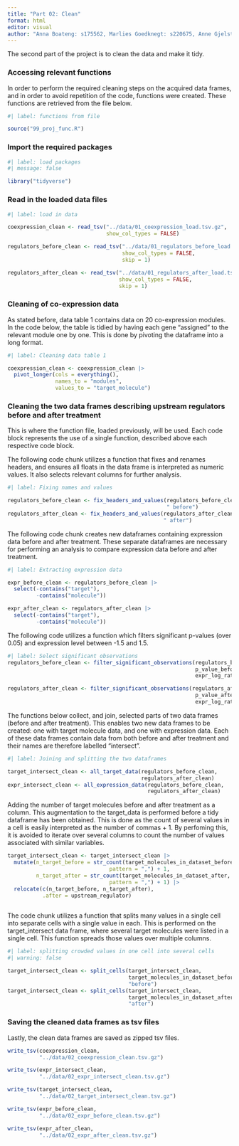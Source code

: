 ```yaml
---
title: "Part 02: Clean"
format: html
editor: visual
author: "Anna Boateng: s175562, Marlies Goedknegt: s220675, Anne Gjelstrup: s194530, Katja Jagd: s185395, Olivia Ronnenberg: s183359"
---
```


The second part of the project is to clean the data and make it tidy.

### Accessing relevant functions

In order to perform the required cleaning steps on the acquired data frames, and in order to avoid repetition of the code, functions were created. These functions are retrieved from the file below.

```r
#| label: functions from file

source("99_proj_func.R")
```

### Import the required packages

```r
#| label: load packages
#| message: false

library("tidyverse")
```

### Read in the loaded data files

```r
#| label: load in data

coexpression_clean <- read_tsv("../data/01_coexpression_load.tsv.gz",
                               show_col_types = FALSE)

regulators_before_clean <- read_tsv("../data/01_regulators_before_load.tsv.gz",
                                    show_col_types = FALSE, 
                                    skip = 1)

regulators_after_clean <- read_tsv("../data/01_regulators_after_load.tsv.gz",
                                   show_col_types = FALSE, 
                                   skip = 1)
```

### Cleaning of co-expression data

As stated before, data table 1 contains data on 20 co-expression modules. In the code below, the table is tidied by having each gene "assigned" to the relevant module one by one. This is done by pivoting the dataframe into a long format.

```r
#| label: Cleaning data table 1

coexpression_clean <- coexpression_clean |>
  pivot_longer(cols = everything(),
               names_to = "modules",
               values_to = "target_molecule") 
```

### Cleaning the two data frames describing upstream regulators before and after treatment

This is where the function file, loaded previously, will be used. Each code block represents the use of a single function, described above each respective code block.

The following code chunk utilizes a function that fixes and renames headers, and ensures all floats in the data frame is interpreted as numeric values. It also selects relevant columns for further analysis.

```r
#| label: Fixing names and values

regulators_before_clean <- fix_headers_and_values(regulators_before_clean,
                                                  " before") 
regulators_after_clean <- fix_headers_and_values(regulators_after_clean,
                                                 " after") 
```

The following code chunk creates new dataframes containing expression data before and after treatment. These separate dataframes are necessary for performing an analysis to compare expression data before and after treatment.

```r
#| label: Extracting expression data

expr_before_clean <- regulators_before_clean |> 
  select(-contains("target"), 
         -contains("molecule"))

expr_after_clean <- regulators_after_clean |> 
  select(-contains("target"), 
         -contains("molecule"))
```

The following code utilizes a function which filters significant p-values (over 0.05) and expression level between -1.5 and 1.5.

```r
#| label: Select significant observations
regulators_before_clean <- filter_significant_observations(regulators_before_clean,
                                                           p_value_before,
                                                           expr_log_ratio_before)

regulators_after_clean <- filter_significant_observations(regulators_after_clean,
                                                           p_value_after,
                                                           expr_log_ratio_after)
```

The functions below collect, and join, selected parts of two data frames (before and after treatment). This enables two new data frames to be created: one with target molecule data, and one with expression data. Each of these data frames contain data from both before and after treatment and their names are therefore labelled "intersect".

```r
#| label: Joining and splitting the two dataframes 

target_intersect_clean <- all_target_data(regulators_before_clean, 
                                          regulators_after_clean)
expr_intersect_clean <- all_expression_data(regulators_before_clean, 
                                            regulators_after_clean)

```

Adding the number of target molecules before and after treatment as a column. This augmentation to the target_data is performed before a tidy dataframe has been obtained. This is done as the count of several values in a cell is easily interpreted as the number of commas + 1. By perfoming this, it is avoided to iterate over several columns to count the number of values associated with similar variables.

```r
target_intersect_clean <- target_intersect_clean |>
  mutate(n_target_before = str_count(target_molecules_in_dataset_before,
                                pattern = ",") + 1,
         n_target_after = str_count(target_molecules_in_dataset_after,
                                pattern = ",") + 1) |> 
  relocate(c(n_target_before, n_target_after),
           .after = upstream_regulator)
  
```

The code chunk utilizes a function that splits many values in a single cell into separate cells with a single value in each. This is performed on the target_intersect data frame, where several target molecules were listed in a single cell. This function spreads those values over multiple columns.

```r
#| label: splitting crowded values in one cell into several cells 
#| warning: false

target_intersect_clean <- split_cells(target_intersect_clean, 
                                      target_molecules_in_dataset_before, 
                                      "before")
target_intersect_clean <- split_cells(target_intersect_clean, 
                                      target_molecules_in_dataset_after, 
                                      "after")

```

### Saving the cleaned data frames as tsv files

Lastly, the clean data frames are saved as zipped tsv files.

```r
write_tsv(coexpression_clean,
          "../data/02_coexpression_clean.tsv.gz")

write_tsv(expr_intersect_clean,
          "../data/02_expr_intersect_clean.tsv.gz")

write_tsv(target_intersect_clean,
          "../data/02_target_intersect_clean.tsv.gz")

write_tsv(expr_before_clean,
          "../data/02_expr_before_clean.tsv.gz")

write_tsv(expr_after_clean,
          "../data/02_expr_after_clean.tsv.gz")

```
